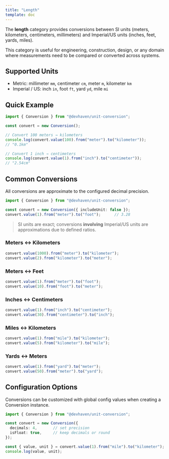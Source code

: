 ```yaml
---
title: "Length"
template: doc
---
```


The **length** category provides conversions between SI units (meters, kilometers, centimeters, millimeters) and Imperial/US units (inches, feet, yards, miles).

This category is useful for engineering, construction, design, or any domain where measurements need to be compared or converted across systems.

## Supported Units

- Metric: millimeter `mm`, centimeter `cm`, meter `m`, kilometer `km`
- Imperial / US: inch `in`, foot `ft`, yard `yd`, mile `mi`

## Quick Example

```ts
import { Conversion } from "@devhaven/unit-conversion";

const convert = new Conversion();

// Convert 100 meters → kilometers
console.log(convert.value(100).from("meter").to("kilometer"));
// "0.1km"

// Convert 1 inch → centimeters
console.log(convert.value(1).from("inch").to("centimeter"));
// "2.54cm"
```

## Common Conversions

All conversions are approximate to the configured decimal precision.

```ts
import { Conversion } from "@devhaven/unit-conversion";

const convert = new Conversion({ includeUnit: false });
convert.value(1).from("meter").to("foot");      // 3.28
```

> SI units are exact; conversions **involving** Imperial/US units are approximations due to defined ratios.

### Meters ↔ Kilometers

```ts
convert.value(1000).from("meter").to("kilometer");  
convert.value(2).from("kilometer").to("meter");     
```

### Meters ↔ Feet

```ts
convert.value(1).from("meter").to("foot");  
convert.value(10).from("foot").to("meter"); 
```

### Inches ↔ Centimeters

```ts
convert.value(1).from("inch").to("centimeter");  
convert.value(30).from("centimeter").to("inch"); 
```

### Miles ↔ Kilometers

```ts
convert.value(1).from("mile").to("kilometer");  
convert.value(5).from("kilometer").to("mile");  
```

### Yards ↔ Meters

```ts
convert.value(1).from("yard").to("meter");  
convert.value(50).from("meter").to("yard"); 
```

## Configuration Options

Conversions can be customized with global config values when creating a Conversion instance.

```ts
import { Conversion } from "@devhaven/unit-conversion";

const convert = new Conversion({
  decimals: 4,       // set precision
  isFloat: true,     // keep decimals or round
});

const { value, unit } = convert.value(1).from("mile").to("kilometer");  
console.log(value, unit); 
```
